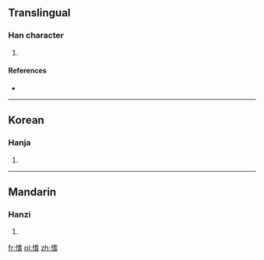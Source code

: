 ==Translingual==

===Han character===
{{Han char|rn=61|rad=心|as=10|sn=13|four=|canj=心十心日 (PJPA)}}

# {{defn|Han|sort=心10}}

====References====
* {{Han ref|kx=0396.150|dkj=10989|dj=0735.010|hdz=42335.140|uh=612D|ud=24877}}

----

==Korean==

===Hanja===
{{ko-hanja|hangeul=기|eumhun=|rv=gi|mr=ki|y=ki}}

# {{defn|lang=ko|sort=心10}}

----

==Mandarin==

===Hanzi===
{{cmn-hanzi|pin=[[qí]] ([[qi2]]), [[xùn]] ([[xun4]])|wg=ch'i<sup>2</sup>, hsün<sup>4</sup>}}

# {{defn|lang=cmn|sort=心10}}

[[fr:愭]]
[[pl:愭]]
[[zh:愭]]